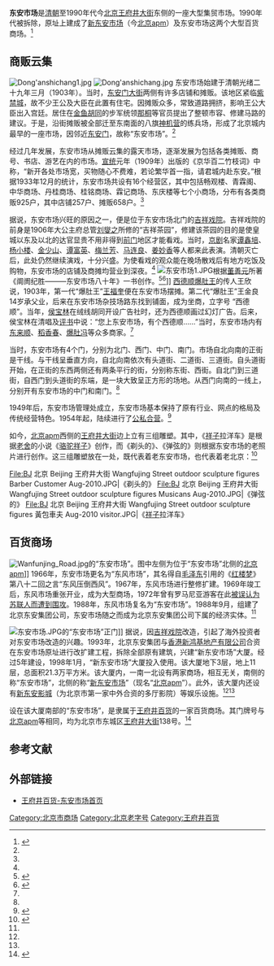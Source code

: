 '''东安市场'''是[[清朝|清朝]]至1990年代今[[北京|北京]][[王府井大街|王府井大街]]东侧的一座大型集贸市场。1990年代被拆除，原址上建成了[[新东安市场|新东安市场]]（今[[北京apm|北京apm]]）及东安市场这两个大型百货商场。<ref name=bjw>{{Cite web |url=http://www.beijing.cn/rcpage/jhlzh/page/100179.shtml |title=东安市场，北京网，于2013-04-20查阅 |accessdate=2013-04-20 |archive-date=2010-02-17 |archive-url=https://web.archive.org/web/20100217043404/http://www.beijing.cn/rcpage/jhlzh/page/100179.shtml |dead-url=no }}</ref>

==商贩云集==
[[File:Dong'anshichang1.jpg|thumb]]
[[File:Dong'anshichang.jpg|thumb]]
东安市场始建于清朝光绪二十九年三月（1903年）。当时，[[东安门大街|东安门大街]]两侧有许多店铺和摊贩。该地区紧临[[紫禁城|紫禁城]]，故不少王公及大臣在此置有住宅。因摊贩众多，常致道路拥挤，影响王公大臣出入宫廷。居住在[[金鱼胡同|金鱼胡同]]的步军统领[[那桐|那桐]]等官员提出了整顿市容、修建马路的建议。于是，沿街摊贩被全部迁至东南面的八旗[[神机营|神机营]]的练兵场，形成了北京城内最早的一座市场，因邻近[[东安门|东安门]]，故称“东安市场”。<ref name=bjw/>

经过几年发展，东安市场从摊贩云集的露天市场，逐渐发展为包括各类摊贩、商号、书店、游艺在内的市场。[[宣统|宣统]]元年（1909年）出版的《京华百二竹枝词》中称，“新开各处市场宽，买物随心不费难，若论繁华首一指，请君城内赴东安。”根据1933年12月的统计，东安市场共设有16个经营区，其中包括畅观楼、青霖阁、中华商场、丹桂商场、桂铭商场、霖记商场、东庆楼等七个小商场，分布有各类商贩925户，其中店铺257户、摊贩658户。<ref name=bjw/>

据说，东安市场兴旺的原因之一，便是位于东安市场北门的[[吉祥戏院|吉祥戏院]]。吉祥戏院的前身是1906年大公主府总管[[刘燮之|刘燮之]]所修的“吉祥茶园”，修建该茶园的目的是使皇城以东及以北的达官显贵不用非得到[[前门|前门]]地区才能看戏。当时，[[京剧|京剧]]名家[[谭鑫培|谭鑫培]]、[[杨小楼|杨小楼]]、[[金少山|金少山]]、[[谭富英|谭富英]]、[[梅兰芳|梅兰芳]]、[[马连良|马连良]]、[[姜妙香|姜妙香]]等人都来此表演。清朝灭亡后，此处仍然继续演戏，十分兴盛。为使看戏的观众能在晚场散戏后有地方吃饭及购物，东安市场的店铺及商摊均营业到深夜。<ref name=bjw/>
[[File:东安市场1.JPG|thumb]]根据[[董善元|董善元]]所著《阛阓纪胜———东安市场八十年》一书创作。<ref>{{Cite web |url=http://news.xinhuanet.com/newscenter/2003-01/01/content_676451.htm |title=百年变迁景象繁盛 “东安市景图”新年亮相王府井，新华网，2003-01-01 |accessdate=2013-04-25 |archive-date=2004-12-28 |archive-url=https://web.archive.org/web/20041228112530/http://news.xinhuanet.com/newscenter/2003-01/01/content_676451.htm |dead-url=no }}</ref><ref>{{Cite web |url=http://news.sina.com.cn/c/2004-01-15/03471588706s.shtml |title=街头错别字请您来举报，新浪，2004-01-15 |accessdate=2013-04-25 |archive-date=2019-02-19 |archive-url=https://web.archive.org/web/20190219154824/http://news.sina.com.cn/c/2004-01-15/03471588706s.shtml |dead-url=no }}</ref>]]
[[西德顺爆肚王|西德顺爆肚王]]的传人王欣说，1903年，第一代“爆肚王”[[王福奎|王福奎]]便在东安市场摆摊。第二代“爆肚王”王金良14岁承父业，后来在东安市场杂技场路东找到铺面，成为坐商，立字号 “西德顺”。当年，[[侯宝林|侯宝林]]在绒线胡同开设广告社时，还为西德顺画过幻灯广告。后来，侯宝林在清唱及[[评书|评书]]中说：“您上东安市场，有个西德顺……”当时，东安市场内有[[东来顺|东来顺]]、[[稻香春|稻香春]]、[[爆肚冯|爆肚冯]]等众多商家。<ref name=bjw/>

当时，东安市场有4个门，分别为北门、西门、中门、南门。市场自北向南的正街是干线。与干线呈垂直方向，自北向南依次有头道街、二道街、三道街。自头道街开始，在正街的东西两侧还有两条平行的街，分别称东街、西街。自北门到三道街，自西门到头道街的东端，是一块大致呈正方形的场地。从西门向南的一线上，分别开有东安市场的中门和南门。<ref name=bjw/>

1949年后，东安市场管理处成立，东安市场基本保持了原有行业、网点的格局及传统经营特色。1954年起，陆续进行了[[公私合营|公私合营]]。<ref name=wlkz>{{Cite web |url=http://www.chinese.cn/culture/article/2009-09/16/content_65251.htm |title=新东安市场，网络孔子学院，2009年09月16日 |accessdate=2013年4月20日 |archive-date=2012年12月9日 |archive-url=https://web.archive.org/web/20121209060440/http://www.chinese.cn/culture/article/2009-09/16/content_65251.htm |dead-url=no }}</ref>

如今，[[北京apm|北京apm]]西侧的[[王府井大街|王府井大街]]边上立有三组雕塑。其中，《[[骆驼祥子|祥子]]拉洋车》是根据[[老舍|老舍]]的小说《[[骆驼祥子|骆驼祥子]]》创作，而《剃头的》、《弹弦的》则根据东安市场的老照片进行创作。这三组雕塑放在一处，既代表着老东安市场，也代表着老北京：<ref>{{Cite web |url=http://news.sohu.com/20060818/n244860259.shtml |title=城市雕塑 诉说老北京故事（社会万象）(组图)，搜狐，2006年08月18日 |accessdate=2013年4月20日 |archive-date=2016年3月4日 |archive-url=https://web.archive.org/web/20160304220405/http://news.sohu.com/20060818/n244860259.shtml |dead-url=no }}</ref>
<gallery>
File:BJ 北京 Beijing 王府井大街 Wangfujing Street outdoor sculpture figures Barber Customer Aug-2010.JPG|《剃头的》
File:BJ 北京 Beijing 王府井大街 Wangfujing Street outdoor sculpture figures Musicans Aug-2010.JPG|《弹弦的》
File:BJ 北京 Beijing 王府井大街 Wangfujing Street outdoor sculpture figures 黃包車夫 Aug-2010 visitor.JPG|《[[骆驼祥子|祥子]]拉洋车》
</gallery>

==百货商场==
[[File:Wanfunjing_Road.jpg|thumb]]的“东安市场”。图中左侧为位于“东安市场”北侧的[[北京apm|北京apm]]]]
1966年，东安市场更名为“东风市场”，其名得自[[毛泽东|毛泽东]]引用的《[[红楼梦|红楼梦]]》第八十二回之言“东风压倒西风”。1967年，东风市场进行整修扩建。1969年竣工后，东风市场重张开业，成为大型商场，1972年曾有罗马尼亚游客在此[[王府井“围攻外宾事件”|被误认为苏联人而遭到围攻]]。1988年，东风市场复名为“东安市场”。1988年9月，组建了北京东安集团公司，东安市场随之而成为北京东安集团公司下属的经济实体。<ref name=wlkz/>

[[File:东安市场.JPG|thumb]]的“东安市场”正门]]
据说，因[[吉祥戏院|吉祥戏院]]改造，引起了海外投资者对东安市场改造的兴趣。1993年，北京东安集团与[[新鸿基地产|香港新鸿基地产有限公司]]合资在东安市场原址进行改扩建工程，拆除全部原有建筑，兴建“新东安市场”大厦。经过5年建设，1998年1月，“新东安市场”大厦投入使用。该大厦地下3层，地上11层，总面积21.3万平方米。该大厦内，一南一北设有两家商场，相互无关，南侧的称“东安市场”，北侧的称“[[新东安市场|新东安市场]]”（现名“[[北京apm|北京apm]]”）。此外，该大厦内还设有[[新东安影城|新东安影城]]（为北京市第一家中外合资的多厅影院）等娱乐设施。<ref name=wlkz/><ref name=bjw/>

设在该大厦南部的“东安市场”，是隶属于[[王府井百货|王府井百货]]的一家百货商场。其门牌号与[[北京apm|北京apm]]等相同，均为北京市东城区[[王府井大街|王府井大街]]138号。<ref>{{Cite web |url=http://www.wfj.com.cn/plus/list.php?tid=740 |title=东安市场-联系我们，王府井百货，于2013-04-20查阅 |accessdate=2013-04-20 |archive-date=2012-03-08 |archive-url=https://web.archive.org/web/20120308125241/http://www.wfj.com.cn/plus/list.php?tid=740 |dead-url=no }}</ref>

{{wide image|Central Beijing3.jpg|500px|北京apm北侧，自西北向东南拍摄。右侧为向南的[[王府井大街|王府井大街]]，左侧为向东的[[金鱼胡同|金鱼胡同]]}}

==参考文献==
{{commonscat|Dong An Market|东安市场（清朝至1990年代）}}
{{commonscat|Dongan Department Store|王府井百货东安市场}}
{{reflist}}

==外部链接==
*[http://www.wfj.com.cn/dongan/ 王府井百货-东安市场首页]{{Wayback|url=http://www.wfj.com.cn/dongan/ |date=20130524002545 }}

{{老北京城}}
[[Category:北京市商场|Category:北京市商场]]
[[Category:北京老字号|Category:北京老字号]]
[[Category:王府井百货|Category:王府井百货]]